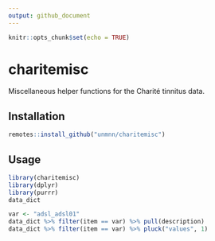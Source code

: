 ---
output: github_document
---

```{r setup, include=FALSE}
knitr::opts_chunk$set(echo = TRUE)
```

# charitemisc

Miscellaneous helper functions for the Charité tinnitus data.

## Installation

```{r installation, eval=FALSE}
remotes::install_github("unmnn/charitemisc")
```

## Usage

```{r usage, message=FALSE}
library(charitemisc)
library(dplyr)
library(purrr)
data_dict

var <- "adsl_adsl01"
data_dict %>% filter(item == var) %>% pull(description)
data_dict %>% filter(item == var) %>% pluck("values", 1)
```

